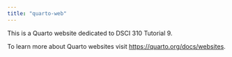 ```yaml
---
title: "quarto-web"
---
```


This is a Quarto website dedicated to DSCI 310 Tutorial 9.

To learn more about Quarto websites visit <https://quarto.org/docs/websites>.
